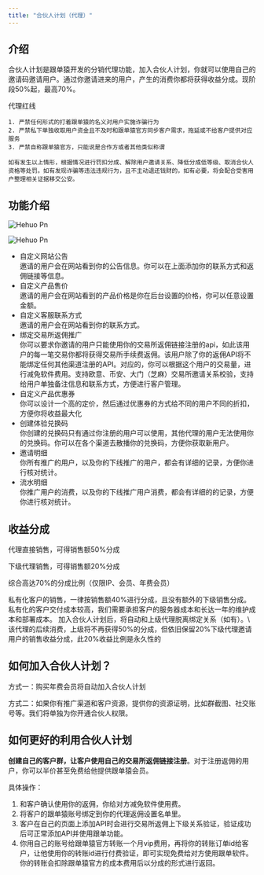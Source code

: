 ```yaml
---
title: "合伙人计划（代理）"
---
```


## 介绍

合伙人计划是跟单猿开发的分销代理功能，加入合伙人计划，你就可以使用自己的邀请码邀请用户。通过你邀请进来的用户，产生的消费你都将获得收益分成。现阶段50%起，最高70%。

<Danger>
    代理红线

    1. 严禁任何形式的打着跟单猿的名义对用户实施诈骗行为
    2. 严禁私下单独收取用户资金且不及时和跟单猿官方同步客户需求，拖延或不给客户提供对应服务
    3. 严禁自称跟单猿官方，只能说是合作方或者其他类似称谓

    如有发生以上情形，根据情况进行罚扣分成、解除用户邀请关系、降低分成低等级、取消合伙人资格等处罚。如有发现诈骗等违法违规行为，且不主动退还钱财的，如有必要，将会配合受害用户整理相关证据移交公安。
</Danger>

## 功能介绍

![Hehuo Pn](/images/copyapes/hehuo.png)

![Hehuo Pn](/images/copyapes/fanyong.png)

- 自定义网站公告\
邀请的用户会在网站看到你的公告信息。你可以在上面添加你的联系方式和返佣链接等信息。
- 自定义产品售价\
邀请的用户会在网站看到的产品价格是你在后台设置的价格，你可以任意设置金额。
- 自定义客服联系方式\
邀请的用户会在网站看到你的联系方式。
- 绑定交易所返佣推广\
你可以要求你邀请的用户只能使用你的交易所返佣链接注册的api，如此该用户的每一笔交易你都将获得交易所手续费返佣。该用户除了你的返佣API将不能绑定任何其他渠道注册的API。对应的，你可以根据这个用户的交易量，进行减免软件费用。支持欧意、币安、大门（芝麻）交易所邀请关系校验，支持给用户单独备注信息和联系方式，方便进行客户管理。
- 自定义产品优惠券\
你可以设计一个高的定价，然后通过优惠券的方式给不同的用户不同的折扣，方便你将收益最大化
- 创建体验兑换码\
你创建的兑换码只有通过你注册的用户可以使用，其他代理的用户无法使用你的兑换码。你可以在各个渠道去散播你的兑换码，方便你获取新用户。
- 邀请明细\
你所有推广的用户，以及你的下线推广的用户，都会有详细的记录，方便你进行核对统计。
- 流水明细\
你推广用户的消费，以及你的下线推广用户消费，都会有详细的的记录，方便你进行核对统计。

## 收益分成

代理直接销售，可得销售额50%分成

下级代理销售，可得销售额20%分成

综合高达70%的分成比例（仅限IP、会员、年费会员）

<Info>
    私有化客户的销售，一律按销售额40%进行分成，且没有额外的下级销售分成。私有化的客户交付成本较高，我们需要承担客户的服务器成本和长达一年的维护成本和部署成本。
</Info>

<Note>
    加入合伙人计划后，将自动和上级代理脱离绑定关系（如有）。\
    该代理的后续消费，上级将不再获得50%的分成，但依旧保留20%下级代理邀请用户的销售收益分成，此20%收益比例是永久性的
</Note>

## 如何加入合伙人计划？

方式一：购买年费会员将自动加入合伙人计划

方式二：如果你有推广渠道和客户资源，提供你的资源证明，比如群截图、社交账号等。我们将单独为你开通合伙人权限。

## 如何更好的利用合伙人计划

**创建自己的客户群，让客户使用自己的交易所返佣链接注册**。对于注册返佣的用户，你可以半价甚至免费给他提供跟单猿会员。

具体操作：

1. 和客户确认使用你的返佣，你给对方减免软件使用费。
2. 将客户的跟单猿账号绑定到你的代理返佣设置名单里。
3. 客户在自己的页面上添加API时会进行交易所返佣上下级关系验证，验证成功后可正常添加API并使用跟单功能。
4. 你用自己的账号给跟单猿官方转账一个月vip费用，再将你的转账订单id给客户，让他使用你的转账id进行付费验证，即可实现免费给对方使用跟单软件。你的转账会扣除跟单猿官方的成本费用后以分成的形式进行返回。

